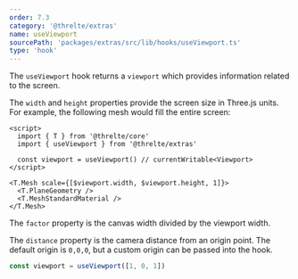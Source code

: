 ```yaml
---
order: 7.3
category: '@threlte/extras'
name: useViewport
sourcePath: 'packages/extras/src/lib/hooks/useViewport.ts'
type: 'hook'
---
```


The `useViewport` hook returns a `viewport` which provides information related to the screen.

<Example path="extras/use-viewport" />

The `width` and `height` properties provide the screen size in Three.js units. For example, the following mesh would fill the entire screen:

```svelte
<script>
  import { T } from '@threlte/core'
  import { useViewport } from '@threlte/extras'

  const viewport = useViewport() // currentWritable<Viewport>
</script>

<T.Mesh scale={[$viewport.width, $viewport.height, 1]}>
  <T.PlaneGeometry />
  <T.MeshStandardMaterial />
</T.Mesh>
```

The `factor` property is the canvas width divided by the viewport width.

The `distance` property is the camera distance from an origin point. The default origin is `0,0,0`, but
a custom origin can be passed into the hook.

```ts
const viewport = useViewport([1, 0, 1])
```
